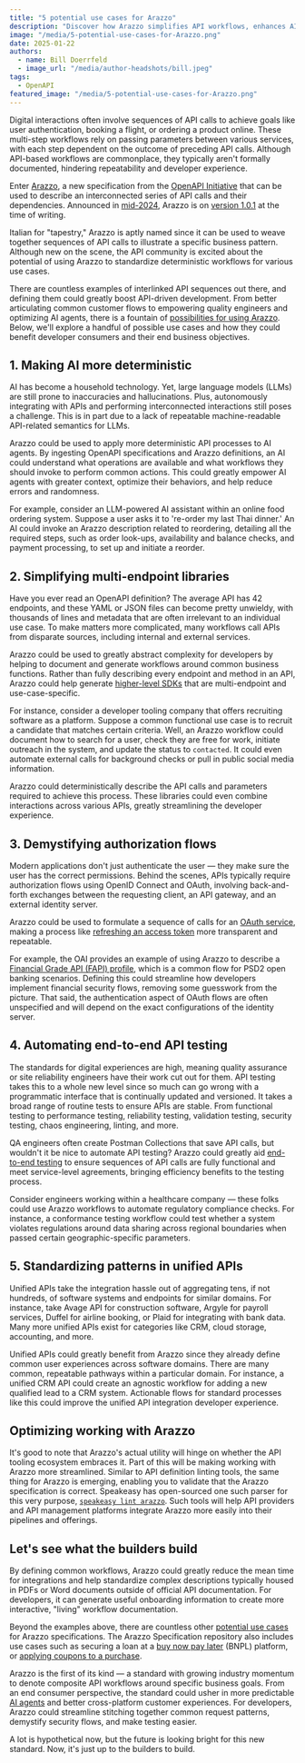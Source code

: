 ```yaml
---
title: "5 potential use cases for Arazzo"
description: "Discover how Arazzo simplifies API workflows, enhances AI accuracy, and streamlines development, security, and testing."
image: "/media/5-potential-use-cases-for-Arazzo.png"
date: 2025-01-22
authors:
  - name: Bill Doerrfeld
  - image_url: "/media/author-headshots/bill.jpeg"
tags:
  - OpenAPI
featured_image: "/media/5-potential-use-cases-for-Arazzo.png"
---
```


 

Digital interactions often involve sequences of API calls to achieve goals like user authentication, booking a flight, or ordering a product online. These multi-step workflows rely on passing parameters between various services, with each step dependent on the outcome of preceding API calls. Although API-based workflows are commonplace, they typically aren't formally documented, hindering repeatability and developer experience.

Enter [Arazzo](https://github.com/OAI/Arazzo-Specification), a new specification from the [OpenAPI Initiative](https://www.openapis.org/) that can be used to describe an interconnected series of API calls and their dependencies. Announced in [mid-2024](https://youtu.be/EQaGHjMIcD8?si=CxVLfxyLAn7cESM2), Arazzo is on [version 1.0.1](https://github.com/OAI/Arazzo-Specification/pull/318) at the time of writing. 

Italian for "tapestry," Arazzo is aptly named since it can be used to weave together sequences of API calls to illustrate a specific business pattern. Although new on the scene, the API community is excited about the potential of using Arazzo to standardize deterministic workflows for various use cases.

There are countless examples of interlinked API sequences out there, and defining them could greatly boost API-driven development. From better articulating common customer flows to empowering quality engineers and optimizing AI agents, there is a fountain of [possibilities for using Arazzo](https://nordicapis.com/3-example-use-cases-for-arazzo-descriptions/). Below, we'll explore a handful of possible use cases and how they could benefit developer consumers and their end business objectives.

## 1. Making AI more deterministic

AI has become a household technology. Yet, large language models (LLMs) are still prone to inaccuracies and hallucinations. Plus, autonomously integrating with APIs and performing interconnected interactions still poses a challenge. This is in part due to a lack of repeatable machine-readable API-related semantics for LLMs.

Arazzo could be used to apply more deterministic API processes to AI agents. By ingesting OpenAPI specifications and Arazzo definitions, an AI could understand what operations are available and what workflows they should invoke to perform common actions. This could greatly empower AI agents with greater context, optimize their behaviors, and help reduce errors and randomness.

For example, consider an LLM-powered AI assistant within an online food ordering system. Suppose a user asks it to 're-order my last Thai dinner.' An AI could invoke an Arazzo description related to reordering, detailing all the required steps, such as order look-ups, availability and balance checks, and payment processing, to set up and initiate a reorder.

## 2. Simplifying multi-endpoint libraries

Have you ever read an OpenAPI definition? The average API has 42 endpoints, and these YAML or JSON files can become pretty unwieldy, with thousands of lines and metadata that are often irrelevant to an individual use case. To make matters more complicated, many workflows call APIs from disparate sources, including internal and external services.

Arazzo could be used to greatly abstract complexity for developers by helping to document and generate workflows around common business functions. Rather than fully describing every endpoint and method in an API, Arazzo could help generate [higher-level SDKs](https://speakeasy.hashnode.dev/apis-vs-sdks-why-you-should-always-have-both) that are multi-endpoint and use-case-specific. 

For instance, consider a developer tooling company that offers recruiting software as a platform. Suppose a common functional use case is to recruit a candidate that matches certain criteria. Well, an Arazzo workflow could document how to search for a user, check they are free for work, initiate outreach in the system, and update the status to `contacted`. It could even automate external calls for background checks or pull in public social media information.

Arazzo could deterministically describe the API calls and parameters required to achieve this process. These libraries could even combine interactions across various APIs, greatly streamlining the developer experience.

## 3. Demystifying authorization flows

Modern applications don't just authenticate the user — they make sure the user has the correct permissions. Behind the scenes, APIs typically require authorization flows using OpenID Connect and OAuth, involving back-and-forth exchanges between the requesting client, an API gateway, and an external identity server. 

Arazzo could be used to formulate a sequence of calls for an [OAuth service](https://github.com/OAI/Arazzo-Specification/blob/main/examples/1.0.0/oauth.arazzo.yaml), making a process like [refreshing an access token](https://github.com/OAI/Arazzo-Specification/blob/main/examples/1.0.0/oauth.arazzo.yaml) more transparent and repeatable. 

For example, the OAI provides an example of using Arazzo to describe a [Financial Grade API (FAPI) profile](https://github.com/OAI/Arazzo-Specification/blob/main/examples/1.0.0/FAPI-PAR.arazzo.yaml), which is a common flow for PSD2 open banking scenarios. Defining this could streamline how developers implement financial security flows, removing some guesswork from the picture. That said, the authentication aspect of OAuth flows are often unspecified and will depend on the exact configurations of the identity server. 


## 4. Automating end-to-end API testing

The standards for digital experiences are high, meaning quality assurance or site reliability engineers have their work cut out for them. API testing takes this to a whole new level since so much can go wrong with a programmatic interface that is continually updated and versioned. It takes a broad range of routine tests to ensure APIs are stable. From functional testing to performance testing, reliability testing, validation testing, security testing, chaos engineering, linting, and more. 

QA engineers often create Postman Collections that save API calls, but wouldn't it be nice to automate API testing? Arazzo could greatly aid [end-to-end testing](https://www.speakeasy.com/post/e2e-testing-arazzo) to ensure sequences of API calls are fully functional and meet service-level agreements, bringing efficiency benefits to the testing process.

Consider engineers working within a healthcare company — these folks could use Arazzo workflows to automate regulatory compliance checks. For instance, a conformance testing workflow could test whether a system violates regulations around data sharing across regional boundaries when passed certain geographic-specific parameters.

## 5. Standardizing patterns in unified APIs

Unified APIs take the integration hassle out of aggregating tens, if not hundreds, of software systems and endpoints for similar domains. For instance, take Avage API for construction software, Argyle for payroll services, Duffel for airline booking, or Plaid for integrating with bank data. Many more unified APIs exist for categories like CRM, cloud storage, accounting, and more.

Unified APIs could greatly benefit from Arazzo since they already define common user experiences across software domains. There are many common, repeatable pathways within a particular domain. For instance, a unified CRM API could create an agnostic workflow for adding a new qualified lead to a CRM system. Actionable flows for standard processes like this could improve the unified API integration developer experience.

## Optimizing working with Arazzo

It's good to note that Arazzo's actual utility will hinge on whether the API tooling ecosystem embraces it. Part of this will be making working with Arazzo more streamlined. Similar to API definition linting tools, the same thing for Arazzo is emerging, enabling you to validate that the Arazzo specification is correct. Speakeasy has open-sourced one such parser for this very purpose, [`speakeasy lint arazzo`](https://www.speakeasy.com/docs/speakeasy-reference/cli/lint/arazzo). Such tools will help API providers and API management platforms integrate Arazzo more easily into their pipelines and offerings.

## Let's see what the builders build

By defining common workflows, Arazzo could greatly reduce the mean time for integrations and help standardize complex descriptions typically housed in PDFs or Word documents outside of official API documentation. For developers, it can generate useful onboarding information to create more interactive, "living" workflow documentation.

Beyond the examples above, there are countless other [potential use cases](https://nordicapis.com/3-example-use-cases-for-arazzo-descriptions/) for Arazzo specifications. The Arazzo Specification repository also includes use cases such as securing a loan at a [buy now pay later](https://github.com/OAI/Arazzo-Specification/blob/main/examples/1.0.0/bnpl-arazzo.yaml) (BNPL) platform, or [applying coupons to a purchase](https://github.com/OAI/Arazzo-Specification/blob/main/examples/1.0.0/pet-coupons.arazzo.yaml). 

Arazzo is the first of its kind — a standard with growing industry momentum to denote composite API workflows around specific business goals. From an end consumer perspective, the standard could usher in more predictable [AI agents](https://thenewstack.io/its-time-to-start-preparing-apis-for-the-ai-agent-era/) and better cross-platform customer experiences. For developers, Arazzo could streamline stitching together common request patterns, demystify security flows, and make testing easier. 

A lot is hypothetical now, but the future is looking bright for this new standard. Now, it's just up to the builders to build.
